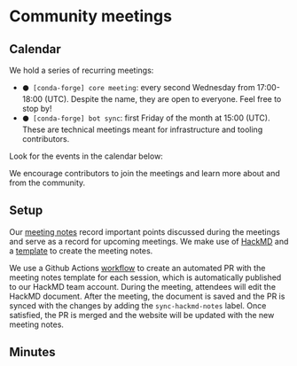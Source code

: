 # Community meetings

## Calendar

We hold a series of recurring meetings:

- `⚫ [conda-forge] core meeting`: every second Wednesday from 17:00-18:00 (UTC). Despite the name, they are open to everyone. Feel free to stop by!
- `⚫ [conda-forge] bot sync`: first Friday of the month at 15:00 (UTC). These are technical meetings meant for infrastructure and tooling contributors.

Look for the events in the calendar below:


<Calendar />

We encourage contributors to join the meetings and learn more about and from the community.

## Setup

Our [meeting notes](https://conda-forge.org/community/minutes/) record important points discussed during the meetings and serve as a record for upcoming meetings.
We make use of [HackMD](https://hackmd.io/) and a [template](https://github.com/conda-forge/conda-forge.github.io/blob/main/misc/DEV_MEETING_TEMPLATE.md) to create the meeting notes.

We use a Github Actions [workflow][gha-workflow] to create an automated PR with the meeting notes
template for each session, which is automatically published to our HackMD team account. During the
meeting, attendees will edit the HackMD document. After the meeting, the document is saved and the
PR is synced with the changes by adding the `sync-hackmd-notes` label. Once satisfied, the PR is
merged and the website will be updated with the new meeting notes.

[gha-workflow]: https://github.com/conda-forge/conda-forge.github.io/actions/workflows/meeting-notes.yml

## Minutes


<DocCardList />
